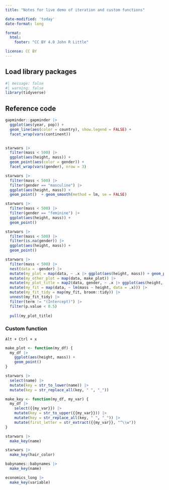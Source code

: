 ```yaml
---
title: "Notes for live demo of iteration and custom functions"

date-modified: 'today'
date-format: long

format: 
  html:
    footer: "CC BY 4.0 John R Little"

license: CC BY    
---
```


## Load library packages

```r
#| message: false
#| warning: false
library(tidyverse)
```

## Reference code

```r
gapminder::gapminder |> 
  ggplot(aes(year, pop)) +
  geom_line(aes(color = country), show.legend = FALSE) +
  facet_wrap(vars(continent))
  
```

```r
starwars |> 
  filter(mass < 500) |> 
  ggplot(aes(height, mass)) +
  geom_point(aes(color = gender)) +
  facet_wrap(vars(gender), nrow = 3)

starwars |> 
  filter(mass < 500) |> 
  filter(gender == "masculine") |> 
  ggplot(aes(height, mass)) +
  geom_point()  + geom_smooth(method = lm, se = FALSE)

starwars |> 
  filter(mass < 500) |> 
  filter(gender == "feminine") |> 
  ggplot(aes(height, mass)) +
  geom_point()

starwars |> 
  filter(mass < 500) |> 
  filter(is.na(gender)) |> 
  ggplot(aes(height, mass)) +
  geom_point() 

starwars |> 
  filter(mass < 500) |> 
  nest(data = -gender) |> 
  mutate(my_plot = map(data, ~ .x |> ggplot(aes(height, mass)) + geom_point())) |> 
  mutate(my_other_plot = map(data, make_plot)) |> 
  mutate(my_plot_title = map2(data, gender, ~ .x |> ggplot(aes(height, mass)) + geom_point() + ggtitle(.y))) |> 
  mutate(my_fit = map(data, ~ lm(mass ~ height, data = .x))) |> 
  mutate(my_fit_tidy = map(my_fit, broom::tidy)) |> 
  unnest(my_fit_tidy) |> 
  filter(term != "(Intercept)") |> 
  filter(p.value < 0.5)
  
  pull(my_plot_title)
```

### Custom function

`Alt + Ctrl + x`

```r
make_plot <- function(my_df) {
  my_df |> 
    ggplot(aes(height, mass)) +
    geom_point()
}
```

```r
starwars |> 
  select(name) |> 
  mutate(key = str_to_lower(name)) |> 
  mutate(key = str_replace_all(key, " ", "_"))

make_key <- function(my_df, my_var) {
  my_df |> 
    select({{my_var}}) |> 
    mutate(key = str_to_upper({{my_var}})) |> 
    mutate(key = str_replace_all(key, " ", "_")) |> 
    mutate(first_letter = str_extract({{my_var}}, "^\\w"))
}

starwars |> 
  make_key(name)

starwars |> 
  make_key(hair_color)

babynames::babynames |> 
  make_key(name)

economics_long |> 
  make_key(variable)
```
